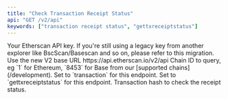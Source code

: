 ```yaml
---
title: "Check Transaction Receipt Status"
api: "GET /v2/api"
keywords: ["transaction receipt status", "gettxreceiptstatus"]
---
```



<CreditChip description="Returns the status code of a transaction execution" />

  <ParamField query="apikey" type="string">
    Your Etherscan API key. If you're still using a legacy key from another explorer like BscScan/Basescan and so on, please refer to this migration.
  </ParamField>
  <ParamField path="v2" type="string" default="v2">
    Use the new V2 base URL https://api.etherscan.io/v2/api
  </ParamField>
  <ParamField query="chainid" type="string" default="1">
    Chain ID to query, eg `1` for Ethereum, `8453` for Base from our [supported chains](/development).
  </ParamField>
  <ParamField query="module" type="string" default="transaction">
    Set to `transaction` for this endpoint.
  </ParamField>
  <ParamField query="action" type="string" default="gettxreceiptstatus">
    Set to `gettxreceiptstatus` for this endpoint.
  </ParamField>
  <ParamField query="txhash" type="string" default="0x513c1ba0bebf66436b5fed86ab668452b7805593c05073eb2d51d3a52f480a76">
    Transaction hash to check the receipt status.
  </ParamField>

